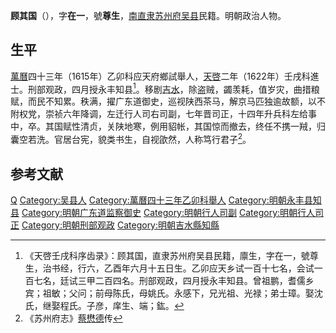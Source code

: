 '''顾其国'''（{{bd|？||？||}}），字'''在一'''，號'''尊生'''，[[南直隶|南直隶]][[苏州府|苏州府]][[吴县|吴县]]民籍。明朝政治人物。

==生平==
[[萬曆|萬曆]]四十三年（1615年）乙卯科应天府鄉試舉人，[[天啓|天啓]]二年（1622年）壬戌科進士。刑部观政，四月授永丰知县<ref>《天啓壬戌科序齿录》：顾其国，直隶苏州府吴县民籍，廪生，字在一，號尊生，治书经，行六，乙酉年六月十五日生。乙卯应天乡试一百十七名，会试一百七名，廷试三甲二百四名。刑部观政，四月授永丰知县。曾祖鹏，耆儒乡宾；祖敏；父问；前母陈氏，母姚氏。永感下，兄光祖、光禄；弟士璋。娶沈氏，继娶程氏。子彦，庠生、端；鈜。</ref>。移剧[[吉水|吉水]]，除盗贼，蠲羡耗，值岁灾，曲措粮赋，而民不知累。秩满，擢广东道御史，巡视陕西茶马，解京马匹独逾故额，以不附权党，崇祯六年降调，左迁行人司右司副，七年晋司正，十四年升兵科左给事中，卒。其国赋性清贞，关陕地寒，例用貂帐，其国惊而撤去，终任不携一羢，归囊空若洗。官居台宪，貌类书生，自视欿然，人称笃行君子<ref>《苏州府志》[[蔡懋德|蔡懋德]]传</ref>。

==参考文献==
{{reflist}}

{{天啓二年壬戌科殿試金榜}}

{{Authority control}}

{{DEFAULTSORT:}}
[[Category:顾姓|Q]]
[[Category:吴县人|Category:吴县人]]
[[Category:萬曆四十三年乙卯科舉人|Category:萬曆四十三年乙卯科舉人]]
[[Category:明朝永丰县知县|Category:明朝永丰县知县]]
[[Category:明朝广东道监察御史|Category:明朝广东道监察御史]]
[[Category:明朝行人司副|Category:明朝行人司副]]
[[Category:明朝行人司正|Category:明朝行人司正]]
[[Category:明朝刑部观政|Category:明朝刑部观政]]
[[Category:明朝吉水縣知縣|Category:明朝吉水縣知縣]]


{{明朝官员小作品}}